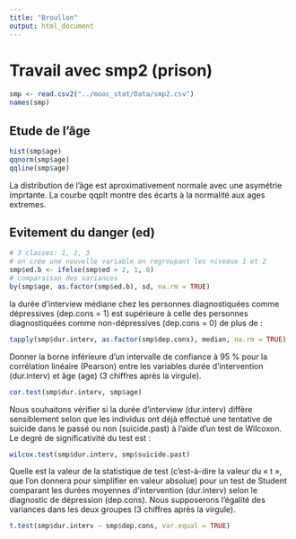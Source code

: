```yaml
---
title: "Broullon"
output: html_document
---
```


Travail avec smp2 (prison)
==========================
```r
smp <- read.csv2("../mooc_stat/Data/smp2.csv")
names(smp)
```

Etude de l'âge
--------------
```r
hist(smp$age)
qqnorm(smp$age)
qqline(smp$age)

```

La distribution de l'âge est aproximativement normale avec une asymétrie imprtante. La courbe qqplt montre des écarts à la normalité aux ages extremes.

Evitement du danger (ed)
------------------------
```r
# 3 classes: 1, 2, 3
# on crée une nouvelle variable en regroupant les niveaux 1 et 2
smp$ed.b <- ifelse(smp$ed > 2, 1, 0)
# comparaison des variances
by(smp$age, as.factor(smp$ed.b), sd, na.rm = TRUE)

```

la durée d'interview médiane chez les personnes diagnostiquées comme dépressives (dep.cons = 1) est supérieure à celle des personnes diagnostiquées comme non-dépressives (dep.cons = 0) de plus de : 
```r
tapply(smp$dur.interv, as.factor(smp$dep.cons), median, na.rm = TRUE)

```

Donner la borne inférieure d'un intervalle de confiance à 95 % pour la corrélation linéaire (Pearson) entre les variables durée d'intervention (dur.interv) et âge (age) (3 chiffres après la virgule).
```r
cor.test(smp$dur.interv, smp$age)

```

Nous souhaitons vérifier si la durée d'interview (dur.interv) diffère sensiblement selon que les individus ont déjà effectué une tentative de suicide dans le passé ou non (suicide.past) à l'aide d'un test de Wilcoxon. Le degré de significativité du test est :

```r
wilcox.test(smp$dur.interv, smp$suicide.past)

```

Quelle est la valeur de la statistique de test (c’est-à-dire la valeur du « t », que l'on donnera pour simplifier en valeur absolue) pour un test de Student comparant les durées moyennes d'intervention (dur.interv) selon le diagnostic de dépression (dep.cons). Nous supposerons l'égalité des variances dans les deux groupes (3 chiffres après la virgule).
```r
t.test(smp$dur.interv ~ smp$dep.cons, var.equal = TRUE)

```

